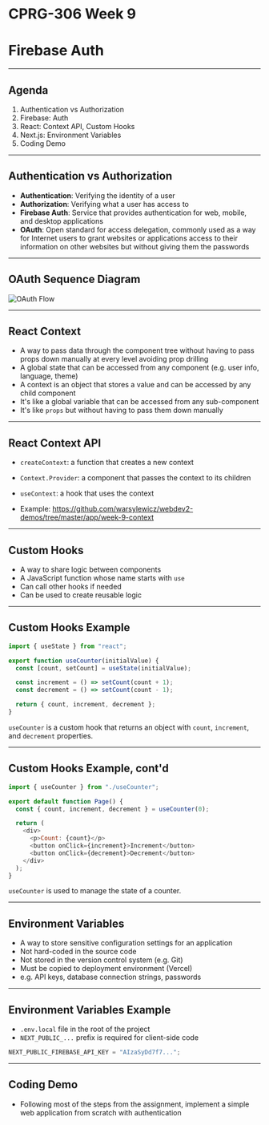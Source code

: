 # CPRG-306 Week 9

# Firebase Auth

---

## Agenda

1. Authentication vs Authorization
2. Firebase: Auth
3. React: Context API, Custom Hooks
4. Next.js: Environment Variables
5. Coding Demo

---

## Authentication vs Authorization

- **Authentication**: Verifying the identity of a user
- **Authorization**: Verifying what a user has access to
- **Firebase Auth**: Service that provides authentication for web, mobile, and desktop applications
- **OAuth**: Open standard for access delegation, commonly used as a way for Internet users to grant websites or applications access to their information on other websites but without giving them the passwords

---

## OAuth Sequence Diagram

![OAuth Flow](/images/week-9/sequence-diagram.png)

---

## React Context

- A way to pass data through the component tree without having to pass props down manually at every level avoiding prop drilling
- A global state that can be accessed from any component (e.g. user info, language, theme)
- A context is an object that stores a value and can be accessed by any child component
- It's like a global variable that can be accessed from any sub-component
- It's like `props` but without having to pass them down manually

---

## React Context API

- `createContext`: a function that creates a new context
- `Context.Provider`: a component that passes the context to its children
- `useContext`: a hook that uses the context

- Example: https://github.com/warsylewicz/webdev2-demos/tree/master/app/week-9-context

---

## Custom Hooks

- A way to share logic between components
- A JavaScript function whose name starts with `use`
- Can call other hooks if needed
- Can be used to create reusable logic

---

## Custom Hooks Example

```javascript
import { useState } from "react";

export function useCounter(initialValue) {
  const [count, setCount] = useState(initialValue);

  const increment = () => setCount(count + 1);
  const decrement = () => setCount(count - 1);

  return { count, increment, decrement };
}
```

`useCounter` is a custom hook that returns an object with `count`, `increment`, and `decrement` properties.

---

## Custom Hooks Example, cont'd

```javascript
import { useCounter } from "./useCounter";

export default function Page() {
  const { count, increment, decrement } = useCounter(0);

  return (
    <div>
      <p>Count: {count}</p>
      <button onClick={increment}>Increment</button>
      <button onClick={decrement}>Decrement</button>
    </div>
  );
}
```

`useCounter` is used to manage the state of a counter.

---

## Environment Variables

- A way to store sensitive configuration settings for an application
- Not hard-coded in the source code
- Not stored in the version control system (e.g. Git)
- Must be copied to deployment environment (Vercel)
- e.g. API keys, database connection strings, passwords

---

## Environment Variables Example

- `.env.local` file in the root of the project
- `NEXT_PUBLIC_...` prefix is required for client-side code

```javascript
NEXT_PUBLIC_FIREBASE_API_KEY = "AIzaSyDd7f7...";
```

---

## Coding Demo

- Following most of the steps from the assignment, implement a simple web application from scratch with authentication

